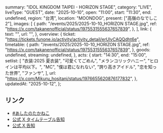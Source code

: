   summary: "IDOL KINGDOM TAIPEI - HORIZON STAGE",
  category: "LIVE",
  liveType: "GUEST",
  date: "2025-10-10",
  open: "11:00",
  start: "11:30",
  end: undefined,
  region: "台湾",
  location: "MOONDOG",
  present: ["高嶺のなでしこ2"],
  images: [
    {
      path: "/events/2025/2025-10-10_HORIZON STAGE.jpg",
      ref: "https://x.com/takanenofficial/status/1975531555637657839",
    },
  ],
  link: {
    text: "",
    url: "",
  },
  overview: {
    ticket: "https://tickets.funone.io/activity/activity_detail/erUlvCAQQdht6e",
    timetable: {
      path: "/events/2025/2025-10-10_HORIZON STAGE.jpg",
      ref: "https://x.com/takanenofficial/status/1975531555637657839",
    },
    goods: undefined,
    streaming: undefined,
  },
  acts: {
    start: "14:30",
    end: "15:00",
    setlist: [
      "衣装:2025 夏衣装",
      "可愛くてごめん",
      "メランコリックハニー",
      "ヒロインは平均以下。",
      "MC",
      "僕は君になれない",
      "誇り高きアイドル",
      "恋を知った世界",
      "ファンサ",
    ],
    url: "https://x.com/Mikuru_hositani/status/1976655620876177832",
  },
  updatedAt: "2025-10-12",
};

## リンク

- [#あしたのたかねこ](https://x.com/takanenofficial/status/1976263914091397592)
- [公式 X タイムテーブル告知](https://x.com/takanenofficial/status/1975531555637657839)
- [公式 X 告知](https://x.com/takanenofficial/status/1926243059072639477)

